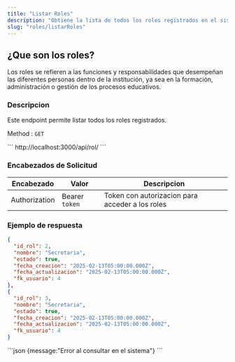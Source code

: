 ```yaml
---
title: "Listar Roles"
description: "Obtiene la lista de todos los roles registrados en el sistema."
slug: "roles/listarRoles"
---
```


<h2>¿Que son los roles?</h2>

Los roles se refieren a las funciones y responsabilidades que desempeñan las diferentes personas dentro de la institución, ya sea en la formación, administración o gestión de los procesos educativos.

<h3>Descripcion</h3>

Este endpoint permite listar todos los roles registrados.

Method : `GET`

<Tabs>
  <TabItem label="Endpoint">
  ```
  http://localhost:3000/api/rol/
  ```
  </TabItem>
</Tabs>

<h3>Encabezados de Solicitud</h3>

| Encabezado | Valor | Descripcion
|----------|-------| -------
| Authorization |  Bearer `token` | Token con autorizacion para acceder a los roles


<h3>Ejemplo de respuesta</h3>


<Tabs>
  <TabItem label="Status 200">

  ```json
{
    "id_rol": 2,
    "nombre": "Secretaria",
    "estado": true,
    "fecha_creacion": "2025-02-13T05:00:00.000Z",
    "fecha_actualizacion": "2025-02-13T05:00:00.000Z",
    "fk_usuario": 4
  },
  {
    "id_rol": 3,
    "nombre": "Secretaria",
    "estado": true,
    "fecha_creacion": "2025-02-13T05:00:00.000Z",
    "fecha_actualizacion": "2025-02-13T05:00:00.000Z",
    "fk_usuario": 4
  }
```
  </TabItem>

  <TabItem label="Status 500">
  ```json
  {message:"Error al consultar en el sistema"}
  ```
  </TabItem>
</Tabs>

